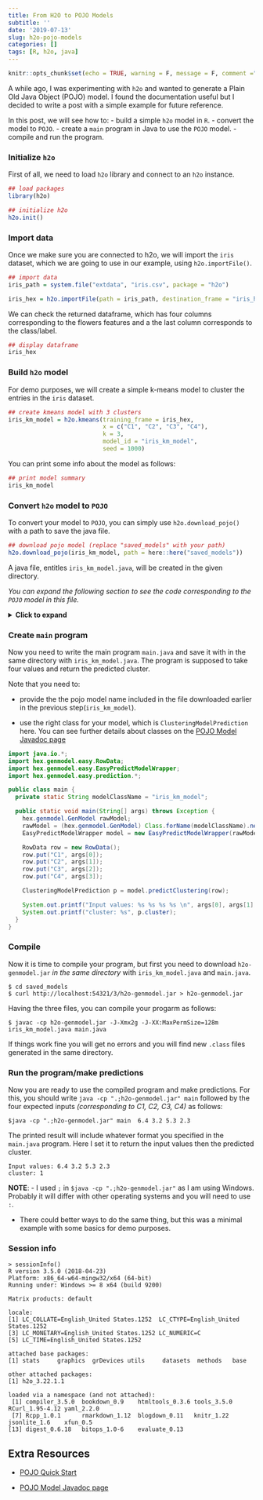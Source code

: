 ```yaml
---
title: From H2O to POJO Models
subtitle: ''
date: '2019-07-13'
slug: h2o-pojo-models
categories: []
tags: [R, h2o, java]
---
```


```r
knitr::opts_chunk$set(echo = TRUE, warning = F, message = F, comment ="", eval = TRUE)
```

A while ago, I was experimenting with `h2o` and wanted to generate a Plain Old Java Object (POJO) model. I found the documentation useful but I decided to write a post with a simple example for future reference. 

In this post, we will see how to:
- build a simple `h2o` model in `R`.
- convert the model to `POJO`.
- create a `main` program in Java to use the `POJO` model. 
- compile and run the program.


### Initialize `h2o`

First of all, we need to load `h2o` library and connect to an `h2o` instance.

```r
## load packages
library(h2o)

## initialize h2o
h2o.init()
```


### Import data

Once we make sure you are connected to h2o, we will import the `iris` dataset, which we are going to use in our example, using `h2o.importFile()`. 


```r
## import data
iris_path = system.file("extdata", "iris.csv", package = "h2o")

iris_hex = h2o.importFile(path = iris_path, destination_frame = "iris_hex")
```

We can check the returned dataframe, which has four columns corresponding to the flowers features and a the last column corresponds to the class/label.

```r
## display dataframe
iris_hex
```

### Build `h2o` model

For demo purposes, we will create a simple k-means model to cluster the entries in the `iris` dataset. 

```r
## create kmeans model with 3 clusters
iris_km_model = h2o.kmeans(training_frame = iris_hex,
                           x = c("C1", "C2", "C3", "C4"),
                           k = 3,
                           model_id = "iris_km_model",
                           seed = 1000)
```

You can print some info about the model as follows:

```r
## print model summary
iris_km_model
```



### Convert `h2o` model to `POJO`

To convert your model to `POJO`, you can simply use `h2o.download_pojo()` with a path to save the java file.

```r
## download pojo model (replace "saved_models" with your path)
h2o.download_pojo(iris_km_model, path = here::here("saved_models"))
```

A java file, entitles `iris_km_model.java`, will be created in the given directory. 

*You can expand the following section to see the code corresponding to the `POJO` model in this file.*

<details>
  <summary><b>Click to expand</b></summary>
```java
/*
  Licensed under the Apache License, Version 2.0
    http://www.apache.org/licenses/LICENSE-2.0.html

  AUTOGENERATED BY H2O at 2019-07-13T17:22:02.421+02:00
  3.22.1.1
  
  Standalone prediction code with sample test data for KMeansModel named iris_km_model

  How to download, compile and execute:
      mkdir tmpdir
      cd tmpdir
      curl http:/localhost/127.0.0.1:54321/3/h2o-genmodel.jar > h2o-genmodel.jar
      curl http:/localhost/127.0.0.1:54321/3/Models.java/iris_km_model > iris_km_model.java
      javac -cp h2o-genmodel.jar -J-Xmx2g -J-XX:MaxPermSize=128m iris_km_model.java

     (Note:  Try java argument -XX:+PrintCompilation to show runtime JIT compiler behavior.)
*/
import java.util.Map;
import hex.genmodel.GenModel;
import hex.genmodel.annotations.ModelPojo;
import hex.genmodel.IClusteringModel;

@ModelPojo(name="iris_km_model", algorithm="kmeans")
public class iris_km_model extends GenModel implements IClusteringModel {
  public hex.ModelCategory getModelCategory() { return hex.ModelCategory.Clustering; }

  // Names of columns used by model.
  public static final String[] NAMES = NamesHolder_iris_km_model.VALUES;

  // Column domains. The last array contains domain of response column.
  public static final String[][] DOMAINS = new String[][] {
    /* C1 */ null,
    /* C2 */ null,
    /* C3 */ null,
    /* C4 */ null
  };

  public iris_km_model() { super(NAMES,DOMAINS,null); }
  public String getUUID() { return Long.toString(2946031392675382139L); }

  // Pass in data in a double[], pre-aligned to the Model's requirements.
  // Jam predictions into the preds[] array; preds[0] is reserved for the
  // main prediction (class for classifiers or value for regression),
  // and remaining columns hold a probability distribution for classifiers.
  public final double[] score0( double[] data, double[] preds ) {
    Kmeans_preprocessData(data,iris_km_model_MEANS.VALUES,iris_km_model_MULTS.VALUES,iris_km_model_MODES.VALUES);
    preds[0] = KMeans_closest(iris_km_model_CENTERS.VALUES, data, DOMAINS); 
    return preds;
  }

  // Pass in data in a double[], in a same way as to the score0 function.
  // Cluster distances will be stored into the distances[] array. Function
  // will return the closest cluster. This way the caller can avoid to call
  // score0(..) to retrieve the cluster where the data point belongs.
  public final int distances( double[] data, double[] distances ) {
    Kmeans_preprocessData(data,iris_km_model_MEANS.VALUES,iris_km_model_MULTS.VALUES,iris_km_model_MODES.VALUES);
    int cluster = KMeans_distances(iris_km_model_CENTERS.VALUES, data, DOMAINS, distances); 
    return cluster;
  }

  // Returns number of cluster used by this model.
  public final int getNumClusters() {
    int nclusters = iris_km_model_CENTERS.VALUES.length;
    return nclusters;
  }
}
// The class representing training column names
class NamesHolder_iris_km_model implements java.io.Serializable {
  public static final String[] VALUES = new String[4];
  static {
    NamesHolder_iris_km_model_0.fill(VALUES);
  }
  static final class NamesHolder_iris_km_model_0 implements java.io.Serializable {
    static final void fill(String[] sa) {
      sa[0] = "C1";
      sa[1] = "C2";
      sa[2] = "C3";
      sa[3] = "C4";
    }
  }
}
// Column means of training data
class iris_km_model_MEANS implements java.io.Serializable {
  public static final double[] VALUES = new double[4];
  static {
    iris_km_model_MEANS_0.fill(VALUES);
  }
  static final class iris_km_model_MEANS_0 implements java.io.Serializable {
    static final void fill(double[] sa) {
      sa[0] = 5.843333333333333;
      sa[1] = 3.053999999999999;
      sa[2] = 3.758666666666667;
      sa[3] = 1.1986666666666665;
    }
  }
}
// Reciprocal of column standard deviations of training data
class iris_km_model_MULTS implements java.io.Serializable {
  public static final double[] VALUES = new double[4];
  static {
    iris_km_model_MULTS_0.fill(VALUES);
  }
  static final class iris_km_model_MULTS_0 implements java.io.Serializable {
    static final void fill(double[] sa) {
      sa[0] = 1.2076330213409388;
      sa[1] = 2.3063033203973875;
      sa[2] = 0.5667583466456685;
      sa[3] = 1.3103399393571;
    }
  }
}
// Mode for categorical columns
class iris_km_model_MODES implements java.io.Serializable {
  public static final int[] VALUES = new int[4];
  static {
    iris_km_model_MODES_0.fill(VALUES);
  }
  static final class iris_km_model_MODES_0 implements java.io.Serializable {
    static final void fill(int[] sa) {
      sa[0] = -1;
      sa[1] = -1;
      sa[2] = -1;
      sa[3] = -1;
    }
  }
}
// Normalized cluster centers[K][features]
class iris_km_model_CENTERS implements java.io.Serializable {
  public static final double[][] VALUES = new double[3][];
  static {
    iris_km_model_CENTERS_0.fill(VALUES);
  }
  static class iris_km_model_CENTERS_0_0 implements java.io.Serializable {
    public static final double[] VALUES = new double[4];
    static {
      iris_km_model_CENTERS_0_0_0.fill(VALUES);
    }
    static final class iris_km_model_CENTERS_0_0_0 implements java.io.Serializable {
      static final void fill(double[] sa) {
        sa[0] = -0.0685873626223117;
        sa[1] = -0.8873945545098232;
        sa[2] = 0.3438624614956358;
        sa[3] = 0.2839741837806723;
      }
    }
}
  static class iris_km_model_CENTERS_0_1 implements java.io.Serializable {
    public static final double[] VALUES = new double[4];
    static {
      iris_km_model_CENTERS_0_1_0.fill(VALUES);
    }
    static final class iris_km_model_CENTERS_0_1_0 implements java.io.Serializable {
      static final void fill(double[] sa) {
        sa[0] = 1.1276273336771014;
        sa[1] = 0.08687075840163734;
        sa[2] = 0.9821922147369432;
        sa[3] = 0.9954215739316106;
      }
    }
}
  static class iris_km_model_CENTERS_0_2 implements java.io.Serializable {
    public static final double[] VALUES = new double[4];
    static {
      iris_km_model_CENTERS_0_2_0.fill(VALUES);
    }
    static final class iris_km_model_CENTERS_0_2_0 implements java.io.Serializable {
      static final void fill(double[] sa) {
        sa[0] = -1.0111913832028125;
        sa[1] = 0.8394944086246519;
        sa[2] = -1.3005214861029282;
        sa[3] = -1.2509378621062437;
      }
    }
}
  static final class iris_km_model_CENTERS_0 implements java.io.Serializable {
    static final void fill(double[][] sa) {
      sa[0] = iris_km_model_CENTERS_0_0.VALUES;
      sa[1] = iris_km_model_CENTERS_0_1.VALUES;
      sa[2] = iris_km_model_CENTERS_0_2.VALUES;
    }
  }
}
```  
  
  
</details>  


### Create `main` program

Now you need to write the main program `main.java` and save it with in the same directory with `iris_km_model.java`. The program is supposed to take four values and return the predicted cluster. 

Note that you need to:

-  provide the the pojo model name included in the file downloaded earlier in the previous step(`iris_km_model`).

- use the right class for your model, which is `ClusteringModelPrediction` here. You can see further details about classes on the [POJO Model Javadoc page](http://h2o-release.s3.amazonaws.com/h2o/master/3591/docs-website/h2o-genmodel/javadoc/index.html)



```java
import java.io.*;
import hex.genmodel.easy.RowData;
import hex.genmodel.easy.EasyPredictModelWrapper;
import hex.genmodel.easy.prediction.*;

public class main {
  private static String modelClassName = "iris_km_model";

  public static void main(String[] args) throws Exception {
    hex.genmodel.GenModel rawModel;
    rawModel = (hex.genmodel.GenModel) Class.forName(modelClassName).newInstance();
    EasyPredictModelWrapper model = new EasyPredictModelWrapper(rawModel);

    RowData row = new RowData();
    row.put("C1", args[0]);
    row.put("C2", args[1]);
    row.put("C3", args[2]);
    row.put("C4", args[3]);

    ClusteringModelPrediction p = model.predictClustering(row);

    System.out.printf("Input values: %s %s %s %s \n", args[0], args[1], args[2], args[3]);
    System.out.printf("cluster: %s", p.cluster);
  }
}
```


### Compile 

Now it is time to compile your program, but first you need to download `h2o-genmodel.jar` *in the same directory* with `iris_km_model.java` and `main.java`. 

```
$ cd saved_models
$ curl http://localhost:54321/3/h2o-genmodel.jar > h2o-genmodel.jar
```

Having the three files, you can compile your progarm as follows:

```
$ javac -cp h2o-genmodel.jar -J-Xmx2g -J-XX:MaxPermSize=128m iris_km_model.java main.java
```

If things work fine you will get no errors and you will find new `.class` files generated in the same directory.

### Run the program/make predictions

Now you are ready to use the compiled program and make predictions. For this, you should write `java -cp ".;h2o-genmodel.jar" main` followed by the four expected inputs *(corresponding to C1, C2, C3, C4)* as follows:

```
$java -cp ".;h2o-genmodel.jar" main  6.4 3.2 5.3 2.3
```

The printed result will include whatever format you specified in the `main.java` program. Here I set it to return the input values then the predicted cluster.

```
Input values: 6.4 3.2 5.3 2.3
cluster: 1
```

**NOTE**:
- I used `;` in `$java -cp ".;h2o-genmodel.jar"` as I am using Windows. Probably it will differ with other operating systems and you will need to use `:`.

- There could better ways to do the same thing, but this was a minimal example with some basics for demo purposes. 


### Session info

```
> sessionInfo()
R version 3.5.0 (2018-04-23)
Platform: x86_64-w64-mingw32/x64 (64-bit)
Running under: Windows >= 8 x64 (build 9200)

Matrix products: default

locale:
[1] LC_COLLATE=English_United States.1252  LC_CTYPE=English_United States.1252   
[3] LC_MONETARY=English_United States.1252 LC_NUMERIC=C                          
[5] LC_TIME=English_United States.1252    

attached base packages:
[1] stats     graphics  grDevices utils     datasets  methods   base     

other attached packages:
[1] h2o_3.22.1.1

loaded via a namespace (and not attached):
 [1] compiler_3.5.0  bookdown_0.9    htmltools_0.3.6 tools_3.5.0     RCurl_1.95-4.12 yaml_2.2.0     
 [7] Rcpp_1.0.1      rmarkdown_1.12  blogdown_0.11   knitr_1.22      jsonlite_1.6    xfun_0.5       
[13] digest_0.6.18   bitops_1.0-6    evaluate_0.13 
```


## Extra Resources 


- [POJO Quick Start](https://h2o-release.s3.amazonaws.com/h2o/rel-turing/1/docs-website/h2o-docs/pojo-quick-start.html#what-is-a-pojo)

- [POJO Model Javadoc page](http://h2o-release.s3.amazonaws.com/h2o/master/3591/docs-website/h2o-genmodel/javadoc/index.html)



